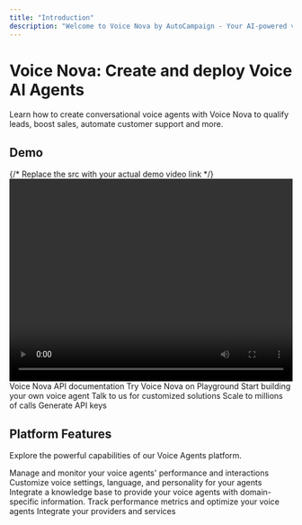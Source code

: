 ```yaml
---
title: "Introduction"
description: "Welcome to Voice Nova by AutoCampaign - Your AI-powered voice automation platform. Learn how to create, manage, and deploy intelligent voice agents for your business."
---
```


# Voice Nova: Create and deploy Voice AI Agents

Learn how to create conversational voice agents with Voice Nova to qualify leads, boost sales, automate customer support and more.

## Demo

<div style={{ margin:"2rem 0" }}>
{/* Replace the src with your actual demo video link */}

<video width="100%" height="360" controls src="https://res.cloudinary.com/dcvabdezk/video/upload/v1747726183/ctprec8ivaymull32nc6.mp4">
{/* <source  type="video/mp4" /> */}

Your browser does not support the video tag.

</video>

</div>

<CardGroup cols={2}>
  <Card title="API Documentation" icon="code" href="/api-reference/introduction">
    Voice Nova API documentation
  </Card>
  <Card title="Playground" icon="grid" href="https://voice-agents.autocampaign.ai">
    Try Voice Nova on Playground
  </Card>
  <Card title="Create Agent" icon="robot" href="/pages/agent-template">
    Start building your own voice agent
  </Card>
  <Card title="Talk to us" icon="calendar" href="/contact">
    Talk to us for customized solutions
  </Card>
  <Card title="Batch calls" icon="file-spreadsheet" href="/docs/batch-calls">
    Scale to millions of calls
  </Card>
  <Card title="Get API keys" icon="key" href="/api-reference/introduction">
    Generate API keys
  </Card>
</CardGroup>

## Platform Features

Explore the powerful capabilities of our Voice Agents platform.

<CardGroup cols={2}>
  <Card title="Monitor Your Agent" icon="users" href="/pages/monitor-agent">
    Manage and monitor your voice agents' performance and interactions
  </Card>
  <Card title="Voice Customization" icon="volume-high" href="/pages/voice-customization">
    Customize voice settings, language, and personality for your agents
  </Card>
  <Card title="Knowledge Base" icon="book" href="/pages/knowledge-base">
    Integrate a knowledge base to provide your voice agents with domain-specific information.
  </Card>
  <Card title="Phone Numbers" icon="phone" href="/pages/phone-numbers">
    Track performance metrics and optimize your voice agents
  </Card>
  <Card title="Providers and Services" icon="box" href="/pages/provider-and-services">
    Integrate your providers and services
  </Card>
</CardGroup>